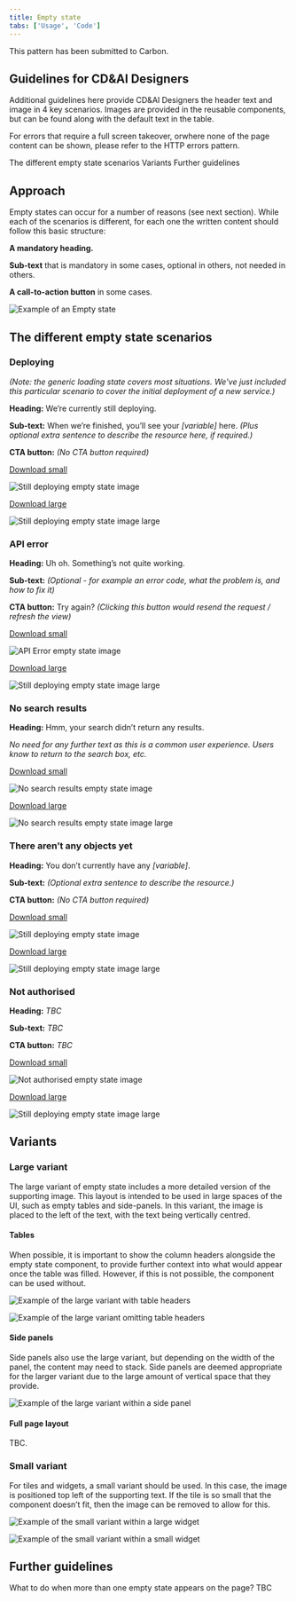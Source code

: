 ```yaml
---
title: Empty state
tabs: ['Usage', 'Code']
---
```


<SubmittedToCarbon to="https://www.carbondesignsystem.com/experimental/empty-state-pattern">

  This pattern has been submitted to Carbon.

</SubmittedToCarbon>

## Guidelines for CD&AI Designers

Additional guidelines here provide CD&AI Designers the header text and image in 4 key scenarios. 
Images are provided in the reusable components, but can be found along with the default text in the table. 

For errors that require a full screen takeover, orwhere none of the page content can be shown, please refer to the HTTP errors pattern. 

<AnchorLinks>
  <AnchorLink>The different empty state scenarios</AnchorLink>
  <AnchorLink>Variants</AnchorLink>
  <AnchorLink>Further guidelines</AnchorLink>
</AnchorLinks>


## Approach
Empty states can occur for a number of reasons (see next section).
While each of the scenarios is different, for each one the written content should follow this basic structure:

**A mandatory heading.**

**Sub-text** that is mandatory in some cases, optional in others, not needed in others.

**A call-to-action button** in some cases.

<Row>
 <Column colLg={8}>

 ![Example of an Empty state](images/ContextualImage.png)

 </Column>
</Row>

## The different empty state scenarios

### Deploying



_(Note: the generic loading state covers most situations. We've just included this particular scenario to cover the initial deployment of a new service.)_

**Heading:** We’re currently still deploying.

**Sub-text:** When we’re finished, you’ll see your _[variable]_ here. _(Plus optional extra sentence to describe the resource here, if required.)_

**CTA button:** _(No CTA button required)_

<Row>
 <Column colLg={2}>

 <Caption> <a href="resources/EmptyState-Deploysmall90px.svg" download>Download small</a> </Caption>

![Still deploying empty state image](resources/EmptyState-Deploysmall90px.svg)

 </Column>

 <Column colLg={2}>
 <Caption> <a href="resources/EmptyState-Deploylarge.svg" download>Download large</a> </Caption>

 ![Still deploying empty state image large](resources/EmptyState-Deploylarge.svg)

 </Column>
</Row>

### API error

**Heading:** Uh oh. Something’s not quite working.

**Sub-text:** _(Optional - for example an error code, what the problem is, and how to fix it)_

**CTA button:** Try again? _(Clicking this button would resend the request / refresh the view)_

<Row>
 <Column colLg={2}>

 <Caption> <a href="resources/EmptyState-APIErrorsmall90px.svg" download>Download small</a> </Caption>

![API Error empty state image](resources/EmptyState-APIErrorsmall90px.svg)

 </Column>

 <Column colLg={2}>
 <Caption> <a href="resources/EmptyState-APIErrorlarge.svg" download>Download large</a> </Caption>

 ![Still deploying empty state image large](resources/EmptyState-APIErrorlarge.svg)

 </Column>
</Row>

### No search results

**Heading:** Hmm, your search didn’t return any results.

_No need for any further text as this is a common user experience. Users know to return to the search box, etc._

<Row>
 <Column colLg={2}>

 <Caption> <a href="resources/EmptyState-Nosearchresultssmall90px.svg" download>Download small</a> </Caption>

![No search results empty state image](resources/EmptyState-Nosearchresultssmall90px.svg)

 </Column>

 <Column colLg={2}>
 <Caption> <a href="resources/EmptyState-Nosearchresultslarge.svg" download>Download large</a> </Caption>

 ![No search results empty state image large](resources/EmptyState-Nosearchresultslarge.svg)

 </Column>
</Row>

### There aren’t any objects yet

**Heading:** You don’t currently have any _[variable]_.

**Sub-text:** _(Optional extra sentence to describe the resource.)_

**CTA button:** _(No CTA button required)_

<Row>
 <Column colLg={2}>

 <Caption> <a href="resources/EmptyState-Nothingsmall90px.svg" download>Download small</a> </Caption>

![Still deploying empty state image](resources/EmptyState-Nothingsmall90px.svg)

 </Column>

 <Column colLg={2}>
 <Caption> <a href="resources/EmptyState-Nothinglarge.svg" download>Download large</a> </Caption>

 ![Still deploying empty state image large](resources/EmptyState-Nothinglarge.svg)

 </Column>
</Row>

### Not authorised

**Heading:** _TBC_

**Sub-text:** _TBC_

**CTA button:** _TBC_

<Row>
 <Column colLg={2}>

 <Caption> <a href="resources/EmptyState-Notauthorisedsmall90px.svg" download>Download small</a> </Caption>

![Not authorised empty state image](resources/EmptyState-notauthorisedsmall90px.svg)

 </Column>

 <Column colLg={2}>
 <Caption> <a href="resources/EmptyState-Notauthorisedlarge.svg" download>Download large</a> </Caption>

 ![Still deploying empty state image large](resources/EmptyState-Notauthorisedlarge.svg)

 </Column>
</Row>

## Variants

### Large variant
The large variant of empty state includes a more detailed version of the supporting image. This layout is intended to be used in large spaces of the UI, such as empty tables and side-panels. In this variant, the image is placed to the left of the text, with the text being vertically centred.

#### Tables
When possible, it is important to show the column headers alongside the empty state component, to provide further context into what would appear once the table was filled. However, if this is not possible, the component can be used without. 

<Row>
 <Column colLg={6}>

 ![Example of the large variant with table headers](images/1.png)

 </Column>
</Row>
<Row>
 <Column colLg={6}>

 ![Example of the large variant omitting table headers](images/2.png)

 </Column>
</Row>

#### Side panels
Side panels also use the large variant, but depending on the width of the panel, the content may need to stack. Side panels are deemed appropriate for the larger variant due to the large amount of vertical space that they provide. 

<Row>
 <Column colLg={6}>

 ![Example of the large variant within a side panel](images/3.png)

 </Column>
</Row>

#### Full page layout

TBC.

### Small variant
For tiles and widgets, a small variant should be used. In this case, the image is positioned top left of the supporting text. If the tile is so small that the component doesn’t fit, then the image can be removed to allow for this. 

<Row>
 <Column colLg={6}>

 ![Example of the small variant within a large widget](images/4.png)

 </Column>
</Row>

<Row>
 <Column colLg={6}>

 ![Example of the small variant within a small widget](images/5.png)

 </Column>
</Row>

## Further guidelines
What to do when more than one empty state appears on the page? TBC
